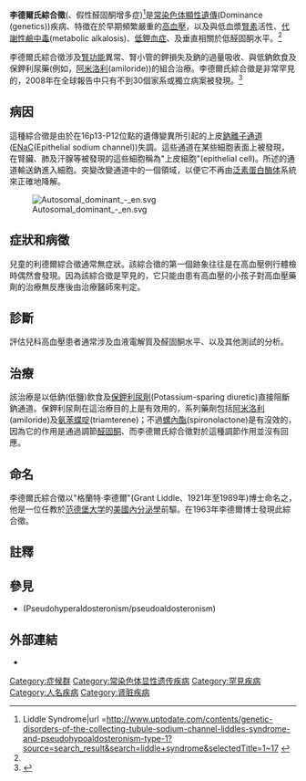 {{medical}}
{{Infobox disease 
 | Name            = 李德爾氏綜合徵<br>({{lang|en|Liddle's syndrome}})
 | Image           = Liddle.svg
 | Caption         = 李德爾氏綜合徵的遺傳圖.
 | DiseasesDB      = 7471 
 | ICD10           = {{ICD10|I|15|1|i|15}}
 | ICD9            = 
 | ICDO            = 
 | OMIM            = 177200 
 | MedlinePlus     = 
 | eMedicineSubj   = 
 | eMedicineTopic  = 
 | MeshID          = 
}}

'''李德爾氏綜合徵'''({{lang|en|Liddle's syndrome}}、假性醛固酮增多症)<ref name="#1">Liddle Syndrome|url =http://www.uptodate.com/contents/genetic-disorders-of-the-collecting-tubule-sodium-channel-liddles-syndrome-and-pseudohypoaldosteronism-type-1?source=search_result&search=liddle+syndrome&selectedTitle=1~17 {{Wayback|url=http://www.uptodate.com/contents/genetic-disorders-of-the-collecting-tubule-sodium-channel-liddles-syndrome-and-pseudohypoaldosteronism-type-1?source=search_result&search=liddle+syndrome&selectedTitle=1~17 |date=20191223160212 }}</ref>是[[常染色体|常染色体]][[顯性_(遺傳學)|顯性遺傳]](Dominance (genetics))疾病、特徵在於早期頻繁嚴重的[[高血壓|高血壓]]，以及與低血漿[[腎素|腎素]]活性、[[代謝性鹼中毒|代謝性鹼中毒]](metabolic alkalosis)、[[低鉀血症|低鉀血症]]、及垂直相關於低醛固酮水平。<ref name="#1"/>

李德爾氏綜合徵涉及[[腎功能|腎功能]]異常、腎小管的鉀損失及鈉的過量吸收、與低鈉飲食及保鉀利尿藥(例如，[[阿米洛利|阿米洛利]](amiloride))的組合治療。李德爾氏綜合徵是非常罕見的，2008年在全球報告中只有不到30個家系或獨立病案被發現。<ref>{{cite journal |author=Rossier BC, Schild L |title=Epithelial sodium channel: mendelian versus essential hypertension |journal=Hypertension |volume=52 |issue=4 |pages=595–600 |date=October 2008 |pmid=18711011 |doi=10.1161/HYPERTENSIONAHA.107.097147 |url=http://hyper.ahajournals.org/cgi/pmidlookup?view=long&pmid=18711011 |access-date=2014-12-06 |archive-date=2012-07-10 |archive-url=https://archive.is/20120710225427/http://hyper.ahajournals.org/cgi/pmidlookup?view=long&pmid=18711011 |dead-url=yes }}</ref>

==病因==
{{seealso|腎功能|腎生理學}}

這種綜合徵是由於在16p13-P12位點的遺傳變異所引起的上皮[[鈉離子通道|鈉離子通道]]([[上皮鈉離子通道|ENaC]](Epithelial sodium channel))失調。這些通道在某些細胞表面上被發現，在腎臟、肺及汗腺等被發現的這些細胞稱為"上皮細胞"(epithelial cell)。所述的{{lang|en|ENaC}}通道輸送鈉進入細胞。突變改變通道中的一個領域，以便它不再由[[泛素|泛素]][[蛋白酶体|蛋白酶体]]系統來正確地降解。<!--Specifically the PY motif in the protein is deleted or altered so the E3 ligase (Nedd4) no longer recognizes the channel. Therefore, there is increased activity of this channel leading to increased sodium reabsorption. The increased sodium reabsorption leads to hypertension due to an increase in extracellular volume.-->

[[Image:Autosomal_dominant_-_en.svg|thumb]]

==症狀和病徵==
兒童的利德爾綜合徵通常無症狀。該綜合徵的第一個跡象往往是在高血壓例行體檢時偶然會發現。因為該綜合徵是罕見的，它只能由患有高血壓的小孩子對高血壓藥劑的治療無反應後由治療醫師來判定。
<!--
Adults could present with [[nonspecific_symptom|nonspecific symptom]]s of hypokalemia, which can include weakness, fatigue, palpitations or muscular weakness (dyspnea, constipation/abdominal distention or exercise intolerance).  Additionally, long-standing hypertension could become symptomatic.-->

==診斷==
評估兒科高血壓患者通常涉及血液電解質及醛固酮水平、以及其他測試的分析。<!--In Liddle's disease, the serum sodium is typically elevated, the serum potassium is reduced,<ref>Brenner and Rector's The Kidney, 8th ed. CHAPTER 40 – Inherited Disorders of the Renal Tubule. Section on Liddle Syndrome. Accessed via MDConsult.</ref> and the serum bicarbonate is elevated.  These findings are also found in hyperaldosteronism, another rare cause of pediatric hypertension.  Primary [[hyperaldosteronism|hyperaldosteronism]] (also known as [[Conn's_syndrome|Conn's syndrome]]), is due to an aldosterone-secreting adrenal tumor (adenoma) or [[adrenal_hyperplasia|adrenal hyperplasia]].  Aldosterone levels are high in hyperaldosteronism, whereas they are low to normal in Liddle syndrome.

A genetic study of the ENaC sequences can be requested to detect mutations (deletions, insertions, missense mutations) and get a diagnosis.<ref>{{cite web |author= |title=Liddle Syndrome |date=February 2006 |work=Fact File |publisher=British Hypertension Society |url=http://www.bhsoc.org/bhf_factfiles/Liddle%20Syndrome%20Final%20Draft.doc |format=doc |access-date=2014-12-06 |archive-url=https://web.archive.org/web/20110725065952/http://www.bhsoc.org/bhf_factfiles/Liddle%20Syndrome%20Final%20Draft.doc |archive-date=2011-07-25 |dead-url=yes }}</ref>-->

==治療==
該治療是以低鈉(低鹽)飲食及[[保鉀利尿劑|保鉀利尿劑]](Potassium-sparing diuretic)直接阻斷鈉通道。保鉀利尿劑在這治療目的上是有效用的，系列藥劑包括[[阿米洛利|阿米洛利]](amiloride)及[[氨苯蝶啶|氨苯蝶啶]](triamterene)；不過[[螺內酯|螺內酯]](spironolactone)是有沒效的，因為它的作用是通過調節[[醛固酮|醛固酮]]、而李德爾氏綜合徵對於這種調節作用並沒有回應。

==命名==
李德爾氏綜合徵以"格蘭特·李德爾"(Grant Liddle、1921年至1989年)博士命名之，他是一位任教於[[范德堡大学|范德堡大学]]的[[美國人|美國]][[內分泌學|內分泌學]]前驅。在1963年李德爾博士發現此綜合徵。

==註釋==
{{reflist}}

==參見==
*{{le|假性醛固酮增多症|Pseudohyperaldosteronism}} (Pseudohyperaldosteronism/pseudoaldosteronism)

==外部連結==
*{{RareDiseases|7381|Pseudoaldosteronism}}

{{Urologic disease}}
{{Endocrine pathology}}
{{Channelopathy}}

{{DEFAULTSORT:Liddle's Syndrome}}
[[Category:症候群|Category:症候群]]
[[Category:常染色体显性遗传疾病|Category:常染色体显性遗传疾病]]
[[Category:罕見疾病|Category:罕見疾病]]
[[Category:人名疾病|Category:人名疾病]]
[[Category:肾脏疾病|Category:肾脏疾病]]